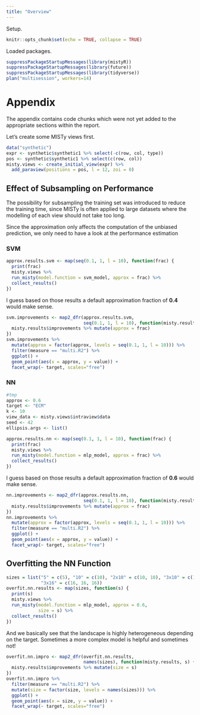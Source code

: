 ```yaml
---
title: "Overview"
---
```


Setup.

```r
knitr::opts_chunk$set(echo = TRUE, collapse = TRUE)
```

Loaded packages.

```r
suppressPackageStartupMessages(library(mistyR))
suppressPackageStartupMessages(library(future))
suppressPackageStartupMessages(library(tidyverse))
plan("multisession", workers=14)
```

# Appendix

The appendix contains code chunks which were not yet added to the appropriate sections within the report.

Let's create some MISTy views first.

```r
data("synthetic")
expr <- synthetic$synthetic1 %>% select(-c(row, col, type))
pos <- synthetic$synthetic1 %>% select(c(row, col))
misty.views <- create_initial_view(expr) %>%
  add_paraview(positions = pos, l = 12, zoi = 0)
```

## Effect of Subsampling on Performance

The possibility for subsampling the training set was introduced to 
reduce the training time, since MISTy is often applied to large
datasets where the modelling of each view should not take too long.

Since the approximation only affects the computation of the unbiased 
prediction, we only need to have a look at the performance estimation

### SVM

```r
approx.results.svm <- map(seq(0.1, 1, l = 10), function(frac) {
  print(frac)
  misty.views %>%
  run_misty(model.function = svm_model, approx = frac) %>%
  collect_results()
})
```

I guess based on those results a default approximation fraction of **0.4** would 
make sense.

```r
svm.improvements <- map2_dfr(approx.results.svm, 
                             seq(0.1, 1, l = 10), function(misty.results, frac) {
  misty.results$improvements %>% mutate(approx = frac)
})
svm.improvements %>%
  mutate(approx = factor(approx, levels = seq(0.1, 1, l = 10))) %>%
  filter(measure == "multi.R2") %>%
  ggplot() +
  geom_point(aes(x = approx, y = value)) +
  facet_wrap(~ target, scales="free")
```

### NN

```r
#tmp
approx <- 0.6
target <- "ECM"
k <- 10
view_data <- misty.views$intraview$data
seed <- 42
ellipsis.args <- list()
```


```r
approx.results.nn <- map(seq(0.1, 1, l = 10), function(frac) {
  print(frac)
  misty.views %>%
  run_misty(model.function = mlp_model, approx = frac) %>%
  collect_results()
})
```

I guess based on those results a default approximation fraction of **0.6** would 
make sense.

```r
nn.improvements <- map2_dfr(approx.results.nn, 
                             seq(0.1, 1, l = 10), function(misty.results, frac) {
  misty.results$improvements %>% mutate(approx = frac)
})
nn.improvements %>%
  mutate(approx = factor(approx, levels = seq(0.1, 1, l = 10))) %>%
  filter(measure == "multi.R2") %>%
  ggplot() +
  geom_point(aes(x = approx, y = value)) +
  facet_wrap(~ target, scales="free")
```

## Overfitting the NN Function

```r
sizes = list("5" = c(5), "10" = c(10), "2x10" = c(10, 10), "3x10" = c(10, 10, 10),
             "3x16" = c(16, 16, 16))
overfit.nn.results <- map(sizes, function(s) {
  print(s)
  misty.views %>%
  run_misty(model.function = mlp_model, approx = 0.6,
            size = s) %>%
  collect_results()
})
```

And we basically see that the landscape is highly heterogeneous depending
on the target. Sometimes a more complex model is helpful and sometimes not! 

```r
overfit.nn.impro <- map2_dfr(overfit.nn.results, 
                             names(sizes), function(misty.results, s) {
  misty.results$improvements %>% mutate(size = s)
})
overfit.nn.impro %>%
  filter(measure == "multi.R2") %>%
  mutate(size = factor(size, levels = names(sizes))) %>%
  ggplot() +
  geom_point(aes(x = size, y = value)) +
  facet_wrap(~ target, scales="free")
```

